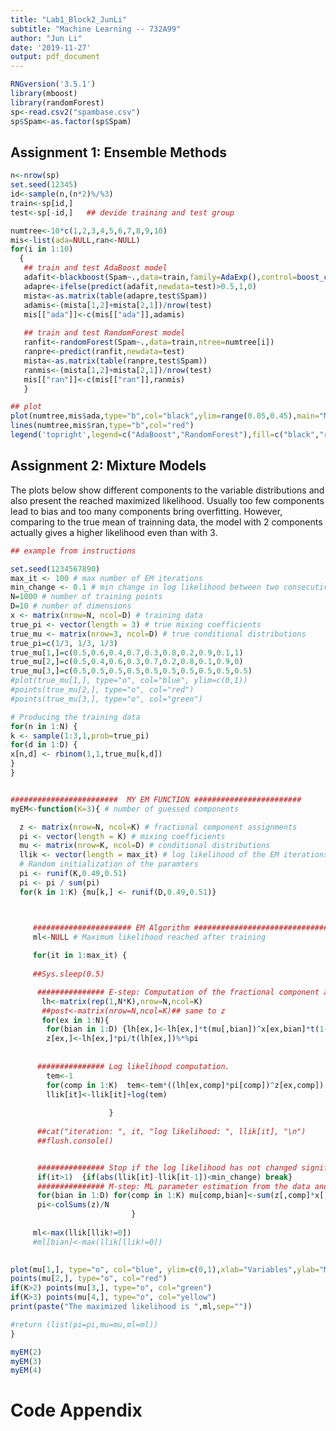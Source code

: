 ---
title: "Lab1_Block2_JunLi"
subtitle: "Machine Learning -- 732A99"
author: "Jun Li"
date: '2019-11-27'
output: pdf_document
---


```{r,eval=TRUE,echo=FALSE,warning=FALSE,message=FALSE}
RNGversion('3.5.1')
library(mboost)
library(randomForest)
sp<-read.csv2("spambase.csv")
sp$Spam<-as.factor(sp$Spam)
```

## Assignment 1: Ensemble Methods
```{r,eval=TRUE,echo=FALSE,warning=FALSE}
n<-nrow(sp)
set.seed(12345)
id<-sample(n,(n*2)%/%3)
train<-sp[id,]
test<-sp[-id,]   ## devide training and test group

numtree<-10*c(1,2,3,4,5,6,7,8,9,10)
mis<-list(ada=NULL,ran<-NULL)
for(i in 1:10)
  {
   ## train and test AdaBoost model
   adafit<-blackboost(Spam~.,data=train,family=AdaExp(),control=boost_control(mstop=numtree[i]))
   adapre<-ifelse(predict(adafit,newdata=test)>0.5,1,0)
   mista<-as.matrix(table(adapre,test$Spam))
   adamis<-(mista[1,2]+mista[2,1])/nrow(test)
   mis[["ada"]]<-c(mis[["ada"]],adamis)
   
   ## train and test RandomForest model
   ranfit<-randomForest(Spam~.,data=train,ntree=numtree[i]) 
   ranpre<-predict(ranfit,newdata=test)
   mista<-as.matrix(table(ranpre,test$Spam))
   ranmis<-(mista[1,2]+mista[2,1])/nrow(test)
   mis[["ran"]]<-c(mis[["ran"]],ranmis)
   }

## plot
plot(numtree,mis$ada,type="b",col="black",ylim=range(0.05,0.45),main="MIsclassification rate/number of trees",xlab="Number of Trees",ylab="Misclassification rate") 
lines(numtree,mis$ran,type="b",col="red")
legend('topright',legend=c("AdaBoost","RandomForest"),fill=c("black","red"))

```








## Assignment 2: Mixture Models
The plots below show different components to the variable distributions and also present the reached maximized likelihood. Usually too few components lead to bias and too many components bring overfitting. However, comparing to the true mean of trainning data, the model with 2 components actually gives a higher likelihood even than with 3.

```{r,eval=TRUE,echo=FALSE,warning=FALSE}
## example from instructions

set.seed(1234567890)
max_it <- 100 # max number of EM iterations
min_change <- 0.1 # min change in log likelihood between two consecutive EM iterations
N=1000 # number of training points
D=10 # number of dimensions
x <- matrix(nrow=N, ncol=D) # training data
true_pi <- vector(length = 3) # true mixing coefficients
true_mu <- matrix(nrow=3, ncol=D) # true conditional distributions
true_pi=c(1/3, 1/3, 1/3)
true_mu[1,]=c(0.5,0.6,0.4,0.7,0.3,0.8,0.2,0.9,0.1,1)
true_mu[2,]=c(0.5,0.4,0.6,0.3,0.7,0.2,0.8,0.1,0.9,0)
true_mu[3,]=c(0.5,0.5,0.5,0.5,0.5,0.5,0.5,0.5,0.5,0.5)
#plot(true_mu[1,], type="o", col="blue", ylim=c(0,1))
#points(true_mu[2,], type="o", col="red")
#points(true_mu[3,], type="o", col="green")

# Producing the training data
for(n in 1:N) {
k <- sample(1:3,1,prob=true_pi)
for(d in 1:D) {
x[n,d] <- rbinom(1,1,true_mu[k,d])
}
}


########################  MY EM FUNCTION ########################
myEM<-function(K=3){ # number of guessed components

  z <- matrix(nrow=N, ncol=K) # fractional component assignments
  pi <- vector(length = K) # mixing coefficients
  mu <- matrix(nrow=K, ncol=D) # conditional distributions
  llik <- vector(length = max_it) # log likelihood of the EM iterations
  # Random initialization of the paramters
  pi <- runif(K,0.49,0.51)
  pi <- pi / sum(pi)
  for(k in 1:K) {mu[k,] <- runif(D,0.49,0.51)}



     ###################### EM Algorithm ##############################
     ml<-NULL # Maximum likelihood reached after training
   
     for(it in 1:max_it) {
    
     ##Sys.sleep(0.5)

      ############### E-step: Computation of the fractional component assignments
       lh<-matrix(rep(1,N*K),nrow=N,ncol=K)
       ##post<-matrix(nrow=N,ncol=K)## same to z
       for(ex in 1:N){
        for(bian in 1:D) {lh[ex,]<-lh[ex,]*t(mu[,bian])^x[ex,bian]*t(1-mu[,bian])^(1-x[ex,bian])}
        z[ex,]<-lh[ex,]*pi/t(lh[ex,])%*%pi
        
                  
      ############### Log likelihood computation.
        tem<-1
        for(comp in 1:K)  tem<-tem*((lh[ex,comp]*pi[comp])^z[ex,comp])
        llik[it]<-llik[it]+log(tem)
         
                      }
  
      ##cat("iteration: ", it, "log likelihood: ", llik[it], "\n")
      ##flush.console()


      ############### Stop if the log likelihood has not changed significantly
      if(it>1)  {if(abs(llik[it]-llik[it-1])<min_change) break} 
      ############### M-step: ML parameter estimation from the data and fractional component assignments
      for(bian in 1:D) for(comp in 1:K) mu[comp,bian]<-sum(z[,comp]*x[,bian])/sum(z[,comp])
      pi<-colSums(z)/N  
                           }
     
     ml<-max(llik[llik!=0])
     #ml[bian]<-max(llik[llik!=0])
                     

plot(mu[1,], type="o", col="blue", ylim=c(0,1),xlab="Variables",ylab="MU")
points(mu[2,], type="o", col="red")
if(K>2) points(mu[3,], type="o", col="green")
if(K>3) points(mu[4,], type="o", col="yellow")
print(paste("The maximized likelihood is ",ml,sep=""))

#return (list(pi=pi,mu=mu,ml=ml))
}

myEM(2)
myEM(3)
myEM(4)
```





# Code Appendix

```{r code = readLines(knitr::purl("C:/Users/A550240/Desktop/LIU/1.2_MachineLearning/Lab1_block2_2/Lab1_Block2_JunLi_1.Rmd", documentation = 1)), echo = T, eval = F}
```